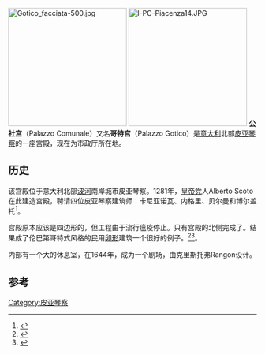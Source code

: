[[File:Gotico_facciata-500.jpg|240px]]
[[File:I-PC-Piacenza14.JPG|240px]]
'''公社宫'''（Palazzo Comunale）又名'''哥特宫'''（Palazzo Gotico）是[[意大利|意大利]]北部[[皮亚琴察|皮亚琴察]]的一座宫殿，现在为市政厅所在地。

== 历史 ==
该宫殿位于意大利北部[[波河|波河]]南岸城市皮亚琴察。1281年，[[归尔甫派和吉伯林派|皇帝党]]人Alberto Scoto在此建造宫殿，聘请四位皮亚琴察建筑师：卡尼亚诺瓦、内格里、贝尔曼和博尔盖托<ref>{{cite web|url=http://web2.comune.piacenza.it/benvenuti/piacenza-si-presenta/citta-storica/palazzo-gotico|title=Palazzo Gotico|website=web2.comune.piacenza.it|publisher=|accessdate=2015年11月5日}}{{Dead link}}</ref>。

宫殿原本应该是四边形的，但工程由于流行瘟疫停止。只有宫殿的北侧完成了。结果成了伦巴第哥特式风格的民用[[卵形|卵形]]建筑一个很好的例子。<ref>{{cite web|url=http://turismo.provincia.pc.it/it/scopri-il-territorio/arte-e-cultura/ville-dimore-teatri-storici/item/palazzo-gotico.html|title=Palazzo Gotico di Piacenza|website=turismo.provincia.pc.it|publisher=|accessdate=2015年11月5日|archive-date=2018年9月29日|archive-url=https://web.archive.org/web/20180929075949/http://turismo.provincia.pc.it/it/scopri-il-territorio/arte-e-cultura/ville-dimore-teatri-storici/item/palazzo-gotico.html|dead-url=no}}</ref><ref>{{cite web|url=http://www.piacenzamusei.it/index/it/pagine/visita-al-palazzo-279/palazzo-gotico/.html|title=Palazzo Gotico - Visita al Palazzo|website=piacenzamusei.it|publisher=|accessdate=2015年11月5日|archive-date=2019年2月2日|archive-url=https://web.archive.org/web/20190202113402/http://www.piacenzamusei.it/index/it/pagine/visita-al-palazzo-279/palazzo-gotico/.html|dead-url=no}}</ref>。
 
内部有一个大的休息室，在1644年，成为一个剧场，由克里斯托弗Rangon设计。

== 参考 ==
{{reflist}}
{{coord|45.0557|9.6961|type:landmark_region:IT|display=title}}
[[Category:皮亚琴察|Category:皮亚琴察]]